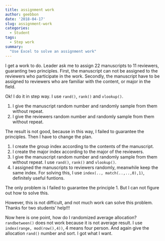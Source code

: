 ```yaml
---
title: assignment work
author: geebbon
date: '2018-04-17'
slug: assignment-work
categories:
  - Student
tags:
  - Step work
summary:
  "Use Excel to solve an assignment work"
---
```


I get a work to do. Leader ask me to assign 22 manuscripts to 11 reviewers, guaranting two principles. First, the manuscript can not be assigned to the reviewers who participate in the work. Secondly, the manuscript have to be assigned to reviewers who are familiar with the content, or major in the field.

Ok! I do it in step way. I use `rand()`, `rank()` and `vlookup()`.

1. I give the manuscript random number and randomly sample from them without repeat.
2. I give the reviewers random number and randomly sample from them without repeat.

The result is not good, because in this way, I failed to guarantee the principles. Then I have to change the plan. 

1. I create the group index according to the contents of the manuscript.  
2. I create the major index according to the major of the reviewers.
3. I give the manuscript random number and randomly sample from them without repeat. I use `rand()`, `rank()` and `vlookup()`.
4. I assigned the manuscripts to reviewers randomly, meanwhile keep the same index. For solving this, I use `index(.., match(..,..,0),1)`, definitely useful funtions.

The only problem is I failed to guarantee the principle 1. But I can not figure out how to solve this. 

However, this is not difficult, and not much work can solve this problem. Thanks for two students' help!!!

Now here is one point, how do I randomized average allocation? `randbetween()` does not work because it is not average result. I use `index(range, mod(row(),4))`, 4 means four person. And again give the allocation `rand()` number and sort. I got what I want.

